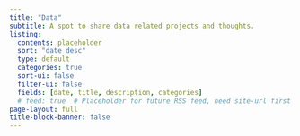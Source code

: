 ```yaml
---
title: "Data"
subtitle: A spot to share data related projects and thoughts.
listing:
  contents: placeholder
  sort: "date desc"
  type: default
  categories: true
  sort-ui: false
  filter-ui: false
  fields: [date, title, description, categories]
  # feed: true  # Placeholder for future RSS feed, need site-url first
page-layout: full
title-block-banner: false
---
```

